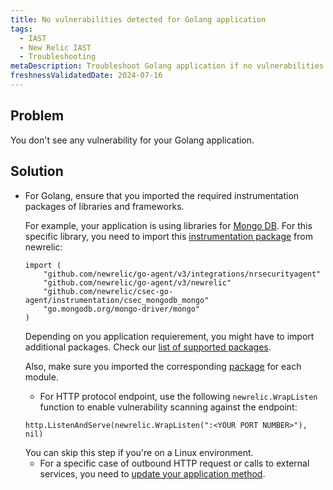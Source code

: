 ```yaml
---
title: No vulnerabilities detected for Golang application
tags:
  - IAST
  - New Relic IAST
  - Troubleshooting
metaDescription: Troubleshoot Golang application if no vulnerabilities are detected.
freshnessValidatedDate: 2024-07-16
---
```


## Problem

You don't see any vulnerability for your Golang application.

## Solution

- For Golang, ensure that you imported the required instrumentation packages of libraries and frameworks.

    For example, your application is using libraries for [Mongo DB](http://go.mongodb.org/mongo-driver/mongo). For this specific library, you need to import this [instrumentation package](https://github.com/newrelic/csec-go-agent/tree/main/instrumentation/csec_mongodb_mongo) from newrelic:
    
    ```
    import (
        "github.com/newrelic/go-agent/v3/integrations/nrsecurityagent"
        "github.com/newrelic/go-agent/v3/newrelic"
        "github.com/newrelic/csec-go-agent/instrumentation/csec_mongodb_mongo"
        "go.mongodb.org/mongo-driver/mongo"               
    )
    ```

    Depending on you application requierement, you might have to import additional packages. Check our [list of supported packages](https://github.com/newrelic/csec-go-agent#instrumentation-packages).

    Also, make sure you imported the corresponding [package](https://github.com/newrelic/go-agent?tab=readme-ov-file#service-frameworks) for each module.

    - For HTTP protocol endpoint, use the following `newrelic.WrapListen` function to enable vulnerability scanning against the endpoint:

    ```
    http.ListenAndServe(newrelic.WrapListen(":<YOUR PORT NUMBER>"), nil)
    ```

    <Callout variant="important">
        You can skip this step if you're on a Linux environment.
    </Callout>

    - For a specific case of outbound HTTP request or calls to external services, you need to [update your application method](/docs/apm/agents/go-agent/instrumentation/instrument-go-segments/#go-external-segments).